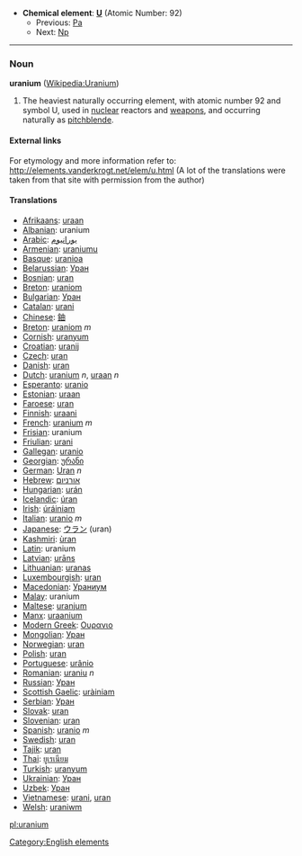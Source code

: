 *'''Chemical element''': '''[[U]]''' (Atomic Number: 92)
**Previous: [[Protactinium|Pa]]
**Next: [[Neptunium|Np]]
----
=== Noun ===
'''uranium''' ([[en:Uranium|Wikipedia:Uranium]])

#The heaviest naturally occurring element, with atomic number 92 and symbol U, used in [[nuclear]] reactors and [[weapon]]s, and occurring naturally as [[pitchblende]].

====External links====
For etymology and more information refer to:
http://elements.vanderkrogt.net/elem/u.html
(A lot of the translations were taken from that site with permission from the author)

==== Translations ====
*[[Afrikaans]]: [[uraan]]
*[[Albanian]]: uranium
*[[Arabic]]: [[يورانيوم]]
*[[Armenian]]: [[uraniumu]]
*[[Basque]]: [[uranioa]]
*[[Belarussian]]: [[Уран]]
*[[Bosnian]]: [[uran]]
*[[Breton]]: [[uraniom]]
*[[Bulgarian]]: [[Уран]]
*[[Catalan]]: [[urani]]
*[[Chinese]]: [[鈾]]
*[[Breton]]: [[uraniom]] ''m''
*[[Cornish]]: [[uranyum]]
*[[Croatian]]: [[uranij]]
*[[Czech]]: [[uran]]
*[[Danish]]: [[uran]]
*[[Dutch]]: [[uranium]] ''n'', [[uraan]] ''n''
*[[Esperanto]]: [[uranio]]
*[[Estonian]]: [[uraan]]
*[[Faroese]]: [[uran]]
*[[Finnish]]: [[uraani]]
*[[French]]: [[uranium]] ''m''
*[[Frisian]]: uranium
*[[Friulian]]: [[urani]]
*[[Gallegan]]: [[uranio]]
*[[Georgian]]: [[ურანი]]
*[[German]]: [[Uran]] ''n''
*[[Hebrew]]: [[אורניום]]
*[[Hungarian]]: [[urán]]
*[[Icelandic]]: [[úran]]
*[[Irish]]: [[úráiniam]]
*[[Italian]]: [[uranio]] ''m''
*[[Japanese]]: [[ウラン]] (uran)
*[[Kashmiri]]: [[ùran]]
*[[Latin]]: uranium
*[[Latvian]]: [[urāns]]
*[[Lithuanian]]: [[uranas]]
*[[Luxembourgish]]: [[uran]]
*[[Macedonian]]: [[Ураниум]]
*[[Malay]]: uranium
*[[Maltese]]: [[uranjum]]
*[[Manx]]: [[uraanium]]
*[[Modern Greek]]: [[Ουρανιο]] '' ''
*[[Mongolian]]: [[Уран]]
*[[Norwegian]]: [[uran]]
*[[Polish]]: [[uran]] '' ''
*[[Portuguese]]: [[urânio]]
*[[Romanian]]: [[uraniu]] ''n''
*[[Russian]]: [[Уран]] '' ''
*[[Scottish Gaelic]]: [[uràiniam]]
*[[Serbian]]: [[Уран]]
*[[Slovak]]: [[uran]]
*[[Slovenian]]: [[uran]]
*[[Spanish]]: [[uranio]] ''m''
*[[Swedish]]: [[uran]]
*[[Tajik]]: [[uran]]
*[[Thai]]: [[ยูเรเนียม]]
*[[Turkish]]: [[uranyum]]
*[[Ukrainian]]: [[Уран]]
*[[Uzbek]]: [[Уран]]
*[[Vietnamese]]: [[urani]], [[uran]]
*[[Welsh]]: [[uraniwm]]

[[Category:English elements]]
[[pl:uranium]]